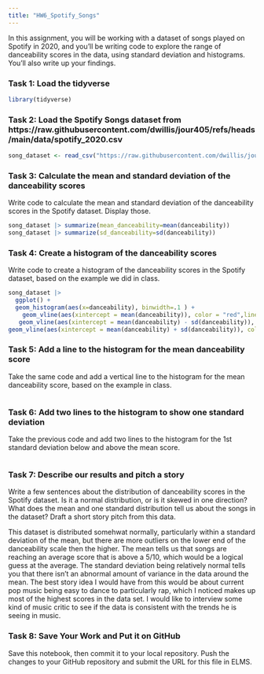 ```yaml
---
title: "HW6_Spotify_Songs"
---
```


In this assignment, you will be working with a dataset of songs played on Spotify in 2020, and you'll be writing code to explore the range of danceability scores in the data, using standard deviation and histograms. You'll also write up your findings.

### Task 1: Load the tidyverse

```r
library(tidyverse)
```

### Task 2: Load the Spotify Songs dataset from https://raw.githubusercontent.com/dwillis/jour405/refs/heads/main/data/spotify_2020.csv

```r
song_dataset <- read_csv("https://raw.githubusercontent.com/dwillis/jour405/refs/heads/main/data/spotify_2020.csv")
```

### Task 3: Calculate the mean and standard deviation of the danceability scores

Write code to calculate the mean and standard deviation of the danceability scores in the Spotify dataset. Display those.

```r
song_dataset |> summarize(mean_danceability=mean(danceability))
song_dataset |> summarize(sd_danceability=sd(danceability))
```

### Task 4: Create a histogram of the danceability scores

Write code to create a histogram of the danceability scores in the Spotify dataset, based on the example we did in class.

```r
song_dataset |> 
  ggplot() +
  geom_histogram(aes(x=danceability), binwidth=.1 ) +
    geom_vline(aes(xintercept = mean(danceability)), color = "red",linetype = "dashed", size = 1) +
   geom_vline(aes(xintercept = mean(danceability) - sd(danceability)), color = "blue",linetype = "dashed", size = 1) +
geom_vline(aes(xintercept = mean(danceability) + sd(danceability)), color = "blue",linetype = "dashed", size = 1)
```

### Task 5: Add a line to the histogram for the mean danceability score

Take the same code and add a vertical line to the histogram for the mean danceability score, based on the example in class.

```r
```


### Task 6: Add two lines to the histogram to show one standard deviation

Take the previous code and add two lines to the histogram for the 1st standard deviation below and above the mean score.

```r
```

### Task 7: Describe our results and pitch a story

Write a few sentences about the distribution of danceability scores in the Spotify dataset. Is it a normal distribution, or is it skewed in one direction? What does the mean and one standard distribution tell us about the songs in the dataset? Draft a short story pitch from this data.

This dataset is distributed somehwat normally, particularly within a standard deviation of the mean, but there are more outliers on the lower end of the danceability scale then the higher. The mean tells us that songs are reaching an average score that is above a 5/10, which would be a logical guess at the average. The standard deviation being relatively normal tells you that there isn't an abnormal amount of variance in the data around the mean.
The best story idea I would have from this would be about current pop music being easy to dance to particularly rap, which I noticed makes up most of the highest scores in the data set. I would like to interview some kind of music critic to see if the data is consistent with the trends he is seeing in music.

### Task 8: Save Your Work and Put it on GitHub

Save this notebook, then commit it to your local repository. Push the changes to your GitHub repository and submit the URL for this file in ELMS.
